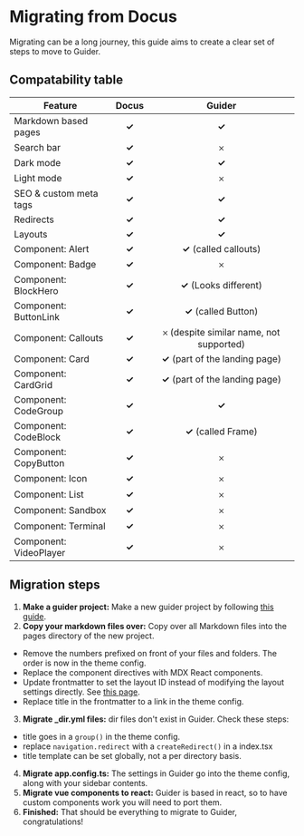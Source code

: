 # Migrating from Docus

Migrating can be a long journey, this guide aims to create a clear set of steps to move to Guider.


## Compatability table

| Feature | Docus | Guider |
|---|:---:|:---:|
| Markdown based pages | **✓** | **✓** |
| Search bar | **✓** | 𐄂 |
| Dark mode | **✓** | **✓** |
| Light mode | **✓** | 𐄂 |
| SEO & custom meta tags | **✓** | **✓** |
| Redirects | **✓** | **✓** |
| Layouts | **✓** | **✓** |
| Component: Alert | **✓** | **✓** (called callouts) |
| Component: Badge | **✓** | 𐄂 |
| Component: BlockHero | **✓** | **✓** (Looks different) |
| Component: ButtonLink | **✓** | **✓** (called Button) |
| Component: Callouts | **✓** | 𐄂 (despite similar name, not supported) |
| Component: Card | **✓** | **✓** (part of the landing page) |
| Component: CardGrid | **✓** | **✓** (part of the landing page) |
| Component: CodeGroup | **✓** | **✓** |
| Component: CodeBlock | **✓** | **✓** (called Frame) |
| Component: CopyButton | **✓** | 𐄂 |
| Component: Icon | **✓** | 𐄂 |
| Component: List | **✓** | 𐄂 |
| Component: Sandbox | **✓** | 𐄂 |
| Component: Terminal | **✓** | 𐄂 |
| Component: VideoPlayer | **✓** | 𐄂 |


## Migration steps

1. **Make a guider project:** Make a new guider project by following [this guide](../installation.mdx).
2. **Copy your markdown files over:** Copy over all Markdown files into the pages directory of the new project.
  - Remove the numbers prefixed on front of your files and folders. The order is now in the theme config.
  - Replace the component directives with MDX React components.
  - Update frontmatter to set the layout ID instead of modifying the layout settings directly. See [this page](../../advanced/customizing-layout.mdx).
  - Replace title in the frontmatter to a link in the theme config.
3. **Migrate _dir.yml files:** dir files don't exist in Guider. Check these steps:
  - title goes in a `group()` in the theme config.
  - replace `navigation.redirect` with a `createRedirect()` in a index.tsx
  - title template can be set globally, not a per directory basis.
4. **Migrate app.config.ts:** The settings in Guider go into the theme config, along with your sidebar contents.
5. **Migrate vue components to react:** Guider is based in react, so to have custom components work you will need to port them.
6. **Finished:** That should be everything to migrate to Guider, congratulations!

